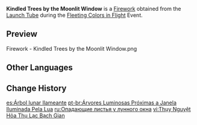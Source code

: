 {{Item Infobox
|id           = 223006
|image        = Item Kindled Trees by the Moonlit Window.png
|type         = Fireworks
|quality      = 3
|effect       = Color: Standard Model<br />Size: ×1.0<br />Height: 14<br />Spread: ×1.0
|description  = After being released, these fireworks rain down flames like willow leaves and branches. It is said that the very edges of these flames can touch the window frames of the tallest buildings, granting a most unique viewing experience.
|source1      = [[Fleeting Colors in Flight]] Event: [[Launch Tube]]
|source2      = {{Sold By|Kindled Trees by the Moonlit Window}}
}}
'''Kindled Trees by the Moonlit Window''' is a [[Firework]] obtained from the [[Launch Tube]] during the [[Fleeting Colors in Flight]] Event.

==Preview==
<gallery>
Firework - Kindled Trees by the Moonlit Window.png
</gallery>

==Other Languages==
{{Other Languages
|en      = Kindled Trees by the Moonlit Window
|zhs     = 瑞月火树落白间
|zhs_rm  = "Ruì Yuè Huǒ Shù Luò Bái Jiān"
|zht     = 瑞月火樹落白間
|zht_rm  = "Ruì Yuè Huǒ Shù Luò Bái Jiān"
|zh_tl   = Auspicious Moon and Fire Tree, Light Falling on the Window
|zh_note = 火树 (Fire Tree) refers to a tree decorated with many lanterns.
|ja      = 白間に散る瑞月の光
|ja_rm   = Hakkan ni Chiru Zuigetsu no Hikari{{Assumed}}
|ja_tl   = Scattered In the Luckly Moon's Light
|ko      = 창가에 내려앉은 빛살
|ko_rm   = Changgae Naeryeoanjeun Bitssal
|ko_tl   = Light Falling on the Window
|es      = Árbol lunar llameante
|es_tl   = Flaming Moon Tree
|fr      = Au clair de lune, des arbres s'illuminent
|fr_tl   = By the Moonlight, Trees Are Illuminating
|ru      = Опадающие листья у лунного окна
|ru_tl   = Falling Leaves by the Moonlit Window
|th      = ต้นไม้เปลวไฟใต้หน้าต่างแห่งแสงจันทรา
|th_rm   = 
|th_tl   = 
|vi      = Thụy Nguyệt Hỏa Thụ Lạc Bạch Gian
|vi_tl   = 
|de      = Bunte Flammen tanzen im reinen Mondschein
|de_tl   = Colorful Flames Dance in Pure Moonlight
|id      = Kindled Trees by the Moonlit Window
|pt      = Árvores sob o Luar
|pt_tl   = 
|tr      = Mehtapla Aydınlanan Ağaçlar
|tr_tl   = 
|it      = Al chiaro di luna s'illuminano gli alberi
|it_tl   = 
}}

==Change History==
{{Change History|2.4}}

[[es:Árbol lunar llameante]]
[[pt-br:Árvores Luminosas Próximas a Janela Iluminada Pela Lua]]
[[ru:Опадающие листья у лунного окна]]
[[vi:Thụy Nguyệt Hỏa Thụ Lạc Bạch Gian]]